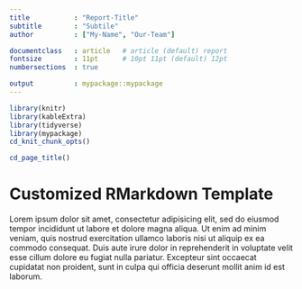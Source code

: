 ```yaml
---
title           : "Report-Title"
subtitle        : "Subtile"
author          : ["My-Name", "Our-Team"]

documentclass   : article   # article (default) report
fontsize        : 11pt      # 10pt 11pt (default) 12pt
numbersections  : true

output          : mypackage::mypackage
---
```



```r
library(knitr)
library(kableExtra)
library(tidyverse)
library(mypackage)
cd_knit_chunk_opts()
```

```r
cd_page_title()
```

# Customized RMarkdown Template

Lorem ipsum dolor sit amet, consectetur adipisicing elit, sed do eiusmod
tempor incididunt ut labore et dolore magna aliqua. Ut enim ad minim veniam,
quis nostrud exercitation ullamco laboris nisi ut aliquip ex ea commodo
consequat. Duis aute irure dolor in reprehenderit in voluptate velit esse
cillum dolore eu fugiat nulla pariatur. Excepteur sint occaecat cupidatat non
proident, sunt in culpa qui officia deserunt mollit anim id est laborum.
